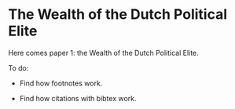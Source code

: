 # The Wealth of the Dutch Political Elite {#wodpe}

Here comes paper 1: the Wealth of the Dutch Political Elite. 

To do: 

- Find how footnotes work.

- Find how citations with bibtex work. 
